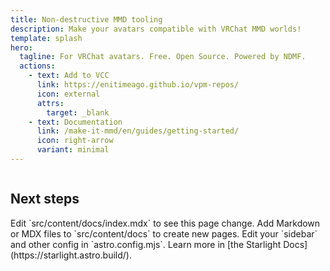 ```yaml
---
title: Non-destructive MMD tooling
description: Make your avatars compatible with VRChat MMD worlds!
template: splash
hero:
  tagline: For VRChat avatars. Free. Open Source. Powered by NDMF.
  actions:
    - text: Add to VCC
      link: https://enitimeago.github.io/vpm-repos/
      icon: external
      attrs:
        target: _blank
    - text: Documentation
      link: /make-it-mmd/en/guides/getting-started/
      icon: right-arrow
      variant: minimal
---
```



<Image src={screenshot} alt="" />

## Next steps

<CardGrid stagger>
	<Card title="Update content" icon="pencil">
		Edit `src/content/docs/index.mdx` to see this page change.
	</Card>
	<Card title="Add new content" icon="add-document">
		Add Markdown or MDX files to `src/content/docs` to create new pages.
	</Card>
	<Card title="Configure your site" icon="setting">
		Edit your `sidebar` and other config in `astro.config.mjs`.
	</Card>
	<Card title="Read the docs" icon="open-book">
		Learn more in [the Starlight Docs](https://starlight.astro.build/).
	</Card>
</CardGrid>
